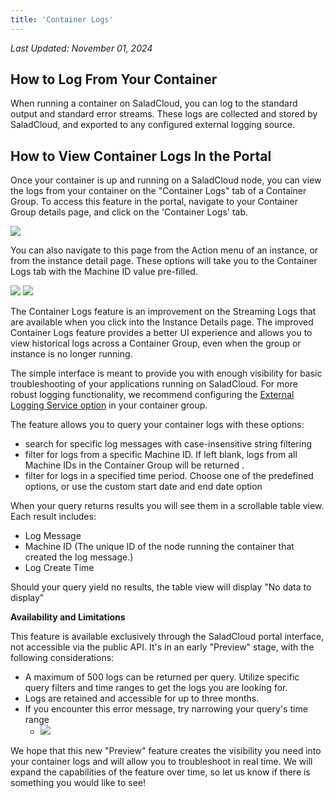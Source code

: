 ```yaml
---
title: 'Container Logs'
---
```


_Last Updated: November 01, 2024_

## How to Log From Your Container

When running a container on SaladCloud, you can log to the standard output and standard error streams. These logs are
collected and stored by SaladCloud, and exported to any configured external logging source.

## How to View Container Logs In the Portal

Once your container is up and running on a SaladCloud node, you can view the logs from your container on the "Container
Logs" tab of a Container Group. To access this feature in the portal, navigate to your Container Group details page, and
click on the 'Container Logs' tab.

<img src="/container-engine/images/portal-container-logs.png" />

You can also navigate to this page from the Action menu of an instance, or from the instance detail page. These options
will take you to the Container Logs tab with the Machine ID value pre-filled.

<img src="/container-engine/images/portal-container-instance-actions-view-logs.png" />

<img src="/container-engine/images/portal-container-instance-details-view-logs.png" />

The Container Logs feature is an improvement on the Streaming Logs that are available when you click into the Instance
Details page. The improved Container Logs feature provides a better UI experience and allows you to view historical logs
across a Container Group, even when the group or instance is no longer running.

The simple interface is meant to provide you with enough visibility for basic troubleshooting of your applications
running on SaladCloud. For more robust logging functionality, we recommend configuring the
[External Logging Service option](/container-engine/explanation/infrastructure-platform/external-logging) in your
container group.

The feature allows you to query your container logs with these options:

- search for specific log messages with case-insensitive string filtering
- filter for logs from a specific Machine ID. If left blank, logs from all Machine IDs in the Container Group will be
  returned .
- filter for logs in a specified time period. Choose one of the predefined options, or use the custom start date and end
  date option

When your query returns results you will see them in a scrollable table view. Each result includes:

- Log Message
- Machine ID (The unique ID of the node running the container that created the log message.)
- Log Create Time

Should your query yield no results, the table view will display "No data to display"

**Availability and Limitations**

This feature is available exclusively through the SaladCloud portal interface, not accessible via the public API. It's
in an early "Preview" stage, with the following considerations:

- A maximum of 500 logs can be returned per query. Utilize specific query filters and time ranges to get the logs you
  are looking for.
- Logs are retained and accessible for up to three months.
- If you encounter this error message, try narrowing your query's time range
  - <img src="/container-engine/images/portal-container-logs-error-getting-logs.png" />

We hope that this new "Preview" feature creates the visibility you need into your container logs and will allow you to
troubleshoot in real time. We will expand the capabilities of the feature over time, so let us know if there is
something you would like to see!
